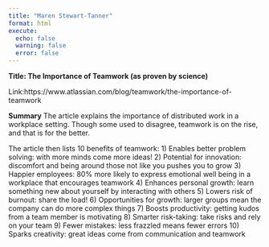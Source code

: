 ```yaml
---
title: "Maren Stewart-Tanner"
format: html
execute: 
  echo: false
  warning: false
  error: false
---
```


**Title: The Importance of Teamwork (as proven by science)**

Link:https://www.atlassian.com/blog/teamwork/the-importance-of-teamwork

**Summary**
The article explains the importance of distributed work in a workplace setting. Though some used to disagree, teamwork is on the rise, and that is for the better. 

The article then lists 10 benefits of teamwork: 
1) Enables better problem solving: with more minds come more ideas! 
2) Potential for innovation: discomfort and being around those not like you pushes you to grow
3) Happier employees: 80% more likely to express emotional well being in a workplace that encourages teamwork
4) Enhances personal growth: learn something new about yourself by interacting with others
5) Lowers risk of burnout: share the load! 
6) Opportunities for growth: larger groups mean the company can do more complex things
7) Boosts productivity: getting kudos from a team member is motivating
8) Smarter risk-taking: take risks and rely on your team
9) Fewer mistakes: less frazzled means fewer errors
10) Sparks creativity: great ideas come from communication and teamwork
